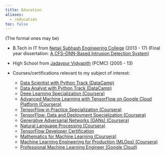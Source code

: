 ```yaml
---
title: Education
aliases: 
  - /education
toc: false
---
```

(The formal ones may be)

-   B.Tech in IT from [Netaji Subhash Engineering College](http://www.google.com/url?q=http%3A%2F%2Fnsec.ac.in&sa=D&sntz=1&usg=AFQjCNFe2EBGpA-oSLcYVmdISgkSmENcHg) (2013 - 17) (Final year dissertation: [A CFS–DNN-Based Intrusion Detection System](https://www.google.com/url?q=https%3A%2F%2Flink.springer.com%2Fchapter%2F10.1007%2F978-981-10-7901-6_19&sa=D&sntz=1&usg=AFQjCNG3tTcrgh7dSLAOYYjUY7PcCnpDQA))
-   High School from [Jadavpur Vidyapith](http://www.google.com/url?q=http%3A%2F%2Fjadavpurvidyapithhs.org%2F&sa=D&sntz=1&usg=AFQjCNEwgsSXPP9UKLU9PxZOHYFpMamXIA) (PCMC) (2005 - 13)
-   Courses/certifications relevant to my subject of interest:

    -   [Data Scientist with Python Track (DataCamp)](https://www.google.com/url?q=https%3A%2F%2Fwww.dropbox.com%2Fs%2Fo1asim0it9204nv%2FData%2520Scientist%2520with%2520Python%2520Track.pdf%3Fdl%3D0&sa=D&sntz=1&usg=AFQjCNEFFOHFcOzP0mGWOxA6PbOxJkcDow)
    -   [Data Analyst with Python Track (DataCamp)](https://www.google.com/url?q=https%3A%2F%2Fwww.dropbox.com%2Fs%2Fo1asim0it9204nv%2FData%2520Scientist%2520with%2520Python%2520Track.pdf%3Fdl%3D0&sa=D&sntz=1&usg=AFQjCNEFFOHFcOzP0mGWOxA6PbOxJkcDow)
    -   [Deep Learning Specialization (Coursera)](https://www.google.com/url?q=https%3A%2F%2Fwww.dropbox.com%2Fs%2Fey8tl7ci24bc81r%2FDeep%2520Learning%2520Specialization%2520Coursera.pdf%3Fdl%3D0&sa=D&sntz=1&usg=AFQjCNHv5b59FKsX9LSt2m8s1U3lLJnchQ)
    -   [Advanced Machine Learning with TensorFlow on Google Cloud Platform (Coursera)](https://www.google.com/url?q=https%3A%2F%2Fwww.dropbox.com%2Fs%2Fud6nuazsvcb4urt%2FAdvanced%2520Machine%2520Learning%2520with%2520TensorFlow%2520on%2520Google%2520Cloud%2520Platform.pdf%3Fdl%3D0&sa=D&sntz=1&usg=AFQjCNGVN8dCLRO7ug1CoiyHAC6xotLrbw)
    -   [TensorFlow in Practice Specialization (Coursera)](https://www.google.com/url?q=https%3A%2F%2Fwww.dropbox.com%2Fs%2Fusd3e3lk7vo8fm1%2FTensorFlow%2520in%2520Practice%2520Specialization.pdf%3Fdl%3D0&sa=D&sntz=1&usg=AFQjCNEfC8RyLfHCsQEE2lZs1fg-uRfRxw)
    -   [TensorFlow: Data and Deployment Specialization (Coursera)](https://www.google.com/url?q=https%3A%2F%2Fwww.coursera.org%2Faccount%2Faccomplishments%2Fspecialization%2F7WB6WXTY53JD&sa=D&sntz=1&usg=AFQjCNFhgcNQVNegGBgdXsuCkuEKWJW7wQ)
    -   [Generative Adversarial Networks (GANs) (Coursera)](https://www.coursera.org/account/accomplishments/specialization/certificate/3U5QXRJXRVZC)
    -   [Natural Language Processing (Coursera)](https://www.coursera.org/account/accomplishments/specialization/certificate/FS7WK2VD2464)
    -   [TensorFlow Developer Certification](https://www.credential.net/76305e02-01c7-4240-9612-09143a17e3b8#gs.oxvgq4)
    -   [Mathematics for Machine Learning (Coursera)](https://www.coursera.org/account/accomplishments/specialization/certificate/ENKE8EHF4UUJ)
    -   [Machine Learning Engineering for Production (MLOps) (Coursera)](https://www.coursera.org/account/accomplishments/specialization/39NHJ9FGN3TF)
    -   [Professional Machine Learning Engineer (Google Cloud)](https://www.credential.net/dfb08300-0d91-4866-9409-908de346e658#gs.wchgzh)
